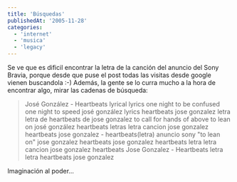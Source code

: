 ```yaml
---
title: 'Búsquedas'
publishedAt: '2005-11-28'
categories:
  - 'internet'
  - 'musica'
  - 'legacy'
---
```


Se ve que es dificil encontrar la letra de la canción del anuncio del Sony Bravia, porque desde que puse el post todas las visitas desde google vienen buscandola :-) Además, la gente se lo curra mucho a la hora de encontrar algo, mirar las cadenas de búsqueda:

> José González - Heartbeats lyrical lyrics one night to be confused one night to speed josé gonzález lyrics heartbeats jose gonzalez letra letra de heartbeats de jose gonzalez to call for hands of above to lean on josé gonzález heartbeats letras letra cancion jose gonzalez heartbeats jose gonzalez - heartbeats(letra) anuncio sony "to lean on" jose gonzalez heartbeats jose gonzalez heartbeats letra letra cancion jose gonzalez heartbeats Jose Gonzalez - Heartbeats letra letra heartbeats jose gonzalez

Imaginación al poder...
